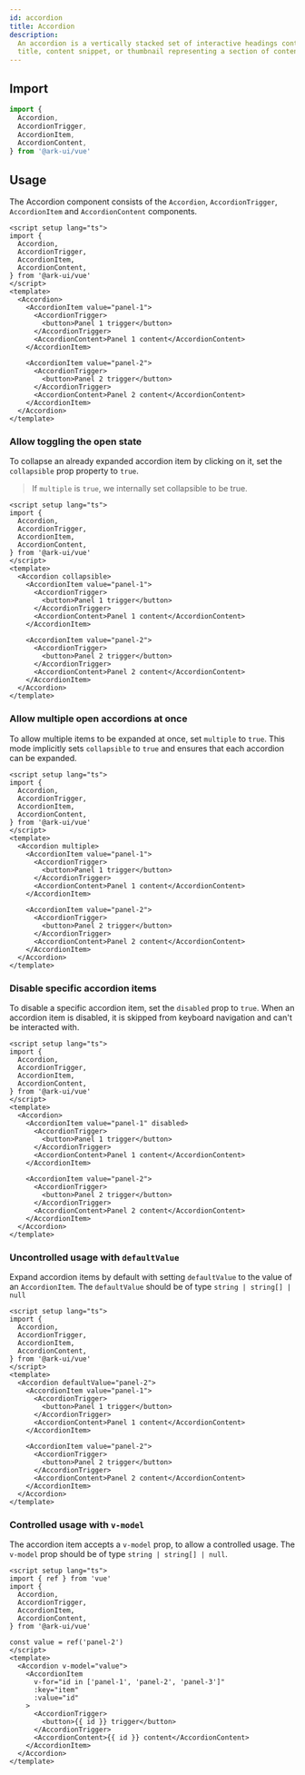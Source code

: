 ```yaml
---
id: accordion
title: Accordion
description:
  An accordion is a vertically stacked set of interactive headings containing a
  title, content snippet, or thumbnail representing a section of content.
---
```



<Playground />

## Import

```ts
import {
  Accordion,
  AccordionTrigger,
  AccordionItem,
  AccordionContent,
} from '@ark-ui/vue'
```

## Usage

The Accordion component consists of the `Accordion`, `AccordionTrigger`,
`AccordionItem` and `AccordionContent` components.

```vue
<script setup lang="ts">
import {
  Accordion,
  AccordionTrigger,
  AccordionItem,
  AccordionContent,
} from '@ark-ui/vue'
</script>
<template>
  <Accordion>
    <AccordionItem value="panel-1">
      <AccordionTrigger>
        <button>Panel 1 trigger</button>
      </AccordionTrigger>
      <AccordionContent>Panel 1 content</AccordionContent>
    </AccordionItem>

    <AccordionItem value="panel-2">
      <AccordionTrigger>
        <button>Panel 2 trigger</button>
      </AccordionTrigger>
      <AccordionContent>Panel 2 content</AccordionContent>
    </AccordionItem>
  </Accordion>
</template>
```

### Allow toggling the open state

To collapse an already expanded accordion item by clicking on it, set the
`collapsible` prop property to `true`.

> If `multiple` is `true`, we internally set collapsible to be true.

```vue
<script setup lang="ts">
import {
  Accordion,
  AccordionTrigger,
  AccordionItem,
  AccordionContent,
} from '@ark-ui/vue'
</script>
<template>
  <Accordion collapsible>
    <AccordionItem value="panel-1">
      <AccordionTrigger>
        <button>Panel 1 trigger</button>
      </AccordionTrigger>
      <AccordionContent>Panel 1 content</AccordionContent>
    </AccordionItem>

    <AccordionItem value="panel-2">
      <AccordionTrigger>
        <button>Panel 2 trigger</button>
      </AccordionTrigger>
      <AccordionContent>Panel 2 content</AccordionContent>
    </AccordionItem>
  </Accordion>
</template>
```

### Allow multiple open accordions at once

To allow multiple items to be expanded at once, set `multiple` to `true`. This
mode implicitly sets `collapsible` to `true` and ensures that each accordion can
be expanded.

```vue
<script setup lang="ts">
import {
  Accordion,
  AccordionTrigger,
  AccordionItem,
  AccordionContent,
} from '@ark-ui/vue'
</script>
<template>
  <Accordion multiple>
    <AccordionItem value="panel-1">
      <AccordionTrigger>
        <button>Panel 1 trigger</button>
      </AccordionTrigger>
      <AccordionContent>Panel 1 content</AccordionContent>
    </AccordionItem>

    <AccordionItem value="panel-2">
      <AccordionTrigger>
        <button>Panel 2 trigger</button>
      </AccordionTrigger>
      <AccordionContent>Panel 2 content</AccordionContent>
    </AccordionItem>
  </Accordion>
</template>
```

### Disable specific accordion items

To disable a specific accordion item, set the `disabled` prop to `true`. When an
accordion item is disabled, it is skipped from keyboard navigation and can't be
interacted with.

```vue
<script setup lang="ts">
import {
  Accordion,
  AccordionTrigger,
  AccordionItem,
  AccordionContent,
} from '@ark-ui/vue'
</script>
<template>
  <Accordion>
    <AccordionItem value="panel-1" disabled>
      <AccordionTrigger>
        <button>Panel 1 trigger</button>
      </AccordionTrigger>
      <AccordionContent>Panel 1 content</AccordionContent>
    </AccordionItem>

    <AccordionItem value="panel-2">
      <AccordionTrigger>
        <button>Panel 2 trigger</button>
      </AccordionTrigger>
      <AccordionContent>Panel 2 content</AccordionContent>
    </AccordionItem>
  </Accordion>
</template>
```

### Uncontrolled usage with `defaultValue`

Expand accordion items by default with setting `defaultValue` to the value of an
`AccordionItem`. The `defaultValue` should be of type `string | string[] | null`

```vue
<script setup lang="ts">
import {
  Accordion,
  AccordionTrigger,
  AccordionItem,
  AccordionContent,
} from '@ark-ui/vue'
</script>
<template>
  <Accordion defaultValue="panel-2">
    <AccordionItem value="panel-1">
      <AccordionTrigger>
        <button>Panel 1 trigger</button>
      </AccordionTrigger>
      <AccordionContent>Panel 1 content</AccordionContent>
    </AccordionItem>

    <AccordionItem value="panel-2">
      <AccordionTrigger>
        <button>Panel 2 trigger</button>
      </AccordionTrigger>
      <AccordionContent>Panel 2 content</AccordionContent>
    </AccordionItem>
  </Accordion>
</template>
```

### Controlled usage with `v-model`

The accordion item accepts a `v-model` prop, to allow a controlled usage. The
`v-model` prop should be of type `string | string[] | null`.

```vue
<script setup lang="ts">
import { ref } from 'vue'
import {
  Accordion,
  AccordionTrigger,
  AccordionItem,
  AccordionContent,
} from '@ark-ui/vue'

const value = ref('panel-2')
</script>
<template>
  <Accordion v-model="value">
    <AccordionItem
      v-for="id in ['panel-1', 'panel-2', 'panel-3']"
      :key="item"
      :value="id"
    >
      <AccordionTrigger>
        <button>{{ id }} trigger</button>
      </AccordionTrigger>
      <AccordionContent>{{ id }} content</AccordionContent>
    </AccordionItem>
  </Accordion>
</template>
```
